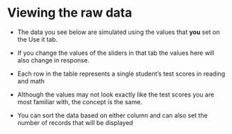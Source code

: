 # Viewing the raw data
* The data you see below are simulated using the values that __you__ set on the Use it tab.

* If you change the values of the sliders in that tab the values here will also change in response.

* Each row in the table represents a single student's test scores in reading and math

* Although the values may not look exactly like the test scores you are most familiar with, the concept is the same.

* You can sort the data based on either column and can also set the number of records that will be displayed
